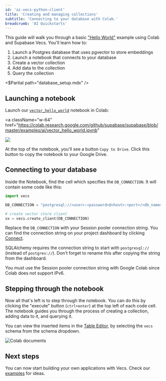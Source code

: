 ```yaml
---
id: 'ai-vecs-python-client'
title: 'Creating and managing collections'
subtitle: 'Connecting to your database with Colab.'
breadcrumb: 'AI Quickstarts'
---
```


This guide will walk you through a basic ["Hello World"](https://github.com/supabase/supabase/blob/master/examples/ai/vector_hello_world.ipynb) example using Colab and Supabase Vecs. You'll learn how to:

1. Launch a Postgres database that uses pgvector to store embeddings
1. Launch a notebook that connects to your database
1. Create a vector collection
1. Add data to the collection
1. Query the collection

<$Partial path="database_setup.mdx" />

## Launching a notebook

Launch our [`vector_hello_world`](https://github.com/supabase/supabase/blob/master/examples/ai/vector_hello_world.ipynb) notebook in Colab:

<a
  className="w-64"
  href="https://colab.research.google.com/github/supabase/supabase/blob/master/examples/ai/vector_hello_world.ipynb"
>
  <img src="/docs/img/ai/colab-badge.svg" />
</a>

At the top of the notebook, you'll see a button `Copy to Drive`. Click this button to copy the notebook to your Google Drive.

## Connecting to your database

Inside the Notebook, find the cell which specifies the `DB_CONNECTION`. It will contain some code like this:

```python
import vecs

DB_CONNECTION = "postgresql://<user>:<password>@<host>:<port>/<db_name>"

# create vector store client
vx = vecs.create_client(DB_CONNECTION)
```

Replace the `DB_CONNECTION` with your Session pooler connection string. You can find the connection string on your project dashboard by clicking [Connect](/dashboard/project/_?showConnect=true).

<Admonition type='note'>

SQLAlchemy requires the connection string to start with `postgresql://` (instead of `postgres://`). Don't forget to rename this after copying the string from the dashboard.

</Admonition>

<Admonition type='note'>

You must use the Session pooler connection string with Google Colab since Colab does not support IPv6.

</Admonition>

## Stepping through the notebook

Now all that's left is to step through the notebook. You can do this by clicking the "execute" button (`ctrl+enter`) at the top left of each code cell. The notebook guides you through the process of creating a collection, adding data to it, and querying it.

You can view the inserted items in the [Table Editor](/dashboard/project/_/editor/), by selecting the `vecs` schema from the schema dropdown.

![Colab documents](/docs/img/ai/google-colab/colab-documents.png)

## Next steps

You can now start building your own applications with Vecs. Check our [examples](/docs/guides/ai#examples) for ideas.

